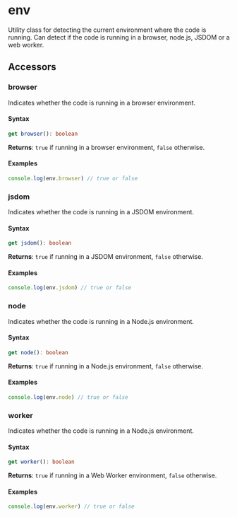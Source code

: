 # env

Utility class for detecting the current environment where the code is running.
Can detect if the code is running in a browser, node.js, JSDOM or a web worker.

## Accessors

### browser

Indicates whether the code is running in a browser environment.

#### Syntax

```ts
get browser(): boolean
```

**Returns**: `true` if running in a browser environment, `false` otherwise.

#### Examples

```ts
console.log(env.browser) // true or false
```

### jsdom

Indicates whether the code is running in a JSDOM environment.

#### Syntax

```ts
get jsdom(): boolean
```

**Returns**: `true` if running in a JSDOM environment, `false` otherwise.

#### Examples

```ts
console.log(env.jsdom) // true or false
```

### node

Indicates whether the code is running in a Node.js environment.

#### Syntax

```ts
get node(): boolean
```

**Returns**: `true` if running in a Node.js environment, `false` otherwise.

#### Examples

```ts
console.log(env.node) // true or false
```
### worker

Indicates whether the code is running in a Node.js environment.

#### Syntax

```ts
get worker(): boolean
```

**Returns**: `true` if running in a Web Worker environment, `false` otherwise.

#### Examples

```ts
console.log(env.worker) // true or false
```
